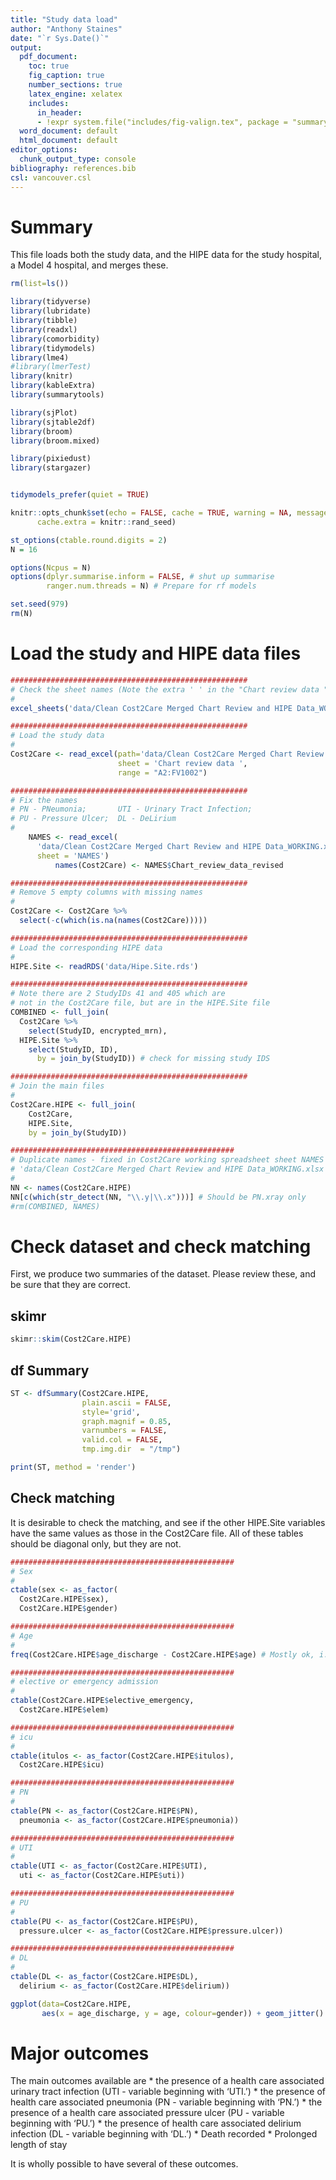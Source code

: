 ```yaml
---
title: "Study data load"
author: "Anthony Staines"
date: "`r Sys.Date()`"
output:
  pdf_document: 
    toc: true
    fig_caption: true
    number_sections: true
    latex_engine: xelatex
    includes:
      in_header: 
      - !expr system.file("includes/fig-valign.tex", package = "summarytools")
  word_document: default
  html_document: default
editor_options:
  chunk_output_type: console
bibliography: references.bib
csl: vancouver.csl
---
```


# Summary

This file loads both the study data, and the HIPE data for the study hospital, a Model 4 hospital, and merges these.

```r
rm(list=ls())

library(tidyverse)
library(lubridate)
library(tibble)
library(readxl)
library(comorbidity)
library(tidymodels)
library(lme4)
#library(lmerTest)
library(knitr)
library(kableExtra)
library(summarytools)

library(sjPlot)
library(sjtable2df)
library(broom)
library(broom.mixed)

library(pixiedust)
library(stargazer)


tidymodels_prefer(quiet = TRUE)

knitr::opts_chunk$set(echo = FALSE, cache = TRUE, warning = NA, message = NA, fig.pos = 'H',
      cache.extra = knitr::rand_seed)

st_options(ctable.round.digits = 2)
N = 16

options(Ncpus = N)
options(dplyr.summarise.inform = FALSE, # shut up summarise
        ranger.num.threads = N) # Prepare for rf models

set.seed(979)
rm(N)
```

# Load the study and HIPE data files

```r
#####################################################
# Check the sheet names (Note the extra ' ' in the "Chart review data ")
# 
excel_sheets('data/Clean Cost2Care Merged Chart Review and HIPE Data_WORKING.xlsx')

#####################################################
# Load the study data
# 
Cost2Care <- read_excel(path='data/Clean Cost2Care Merged Chart Review and HIPE Data_WORKING.xlsx',
                        sheet = 'Chart review data ',
                        range = "A2:FV1002")

#####################################################
# Fix the names
# PN - PNeumonia;       UTI - Urinary Tract Infection;
# PU - Pressure Ulcer;  DL - DeLirium
# 
    NAMES <- read_excel(
      'data/Clean Cost2Care Merged Chart Review and HIPE Data_WORKING.xlsx',
      sheet = 'NAMES')
          names(Cost2Care) <- NAMES$Chart_review_data_revised

#####################################################
# Remove 5 empty columns with missing names
# 
Cost2Care <- Cost2Care %>%
  select(-c(which(is.na(names(Cost2Care)))))

#####################################################
# Load the corresponding HIPE data
# 
HIPE.Site <- readRDS('data/Hipe.Site.rds')

#####################################################
# Note there are 2 StudyIDs 41 and 405 which are 
# not in the Cost2Care file, but are in the HIPE.Site file
COMBINED <- full_join(
  Cost2Care %>%
    select(StudyID, encrypted_mrn),
  HIPE.Site %>%
    select(StudyID, ID),
      by = join_by(StudyID)) # check for missing study IDS

#####################################################
# Join the main files
# 
Cost2Care.HIPE <- full_join(
    Cost2Care,
    HIPE.Site,
    by = join_by(StudyID))

##################################################
# Duplicate names - fixed in Cost2Care working spreadsheet sheet NAMES
# 'data/Clean Cost2Care Merged Chart Review and HIPE Data_WORKING.xlsx'
#
NN <- names(Cost2Care.HIPE)
NN[c(which(str_detect(NN, "\\.y|\\.x")))] # Should be PN.xray only
#rm(COMBINED, NAMES)
```

# Check dataset and check matching

First, we produce two summaries of the dataset. Please review these, and be sure that they are correct.

## skimr

```r
skimr::skim(Cost2Care.HIPE)
```

## df Summary

```r
ST <- dfSummary(Cost2Care.HIPE,
                plain.ascii = FALSE,
                style='grid',
                graph.magnif = 0.85,
                varnumbers = FALSE,
                valid.col = FALSE,
                tmp.img.dir  = "/tmp")

print(ST, method = 'render')
```

## Check matching

It is desirable to check the matching, and see if the other HIPE.Site variables have the same values as those in the Cost2Care file. All of these tables should be diagonal only, but they are not.

```r
##################################################
# Sex
#
ctable(sex <- as_factor(
  Cost2Care.HIPE$sex),
  Cost2Care.HIPE$gender)

##################################################
# Age
#
freq(Cost2Care.HIPE$age_discharge - Cost2Care.HIPE$age) # Mostly ok, i.e. 0, but a few large discrepancies

##################################################
# elective or emergency admission
#
ctable(Cost2Care.HIPE$elective_emergency,
  Cost2Care.HIPE$elem)

##################################################
# icu
#
ctable(itulos <- as_factor(Cost2Care.HIPE$itulos),
  Cost2Care.HIPE$icu)

##################################################
# PN
#
ctable(PN <- as_factor(Cost2Care.HIPE$PN),
  pneumonia <- as_factor(Cost2Care.HIPE$pneumonia))

##################################################
# UTI
#
ctable(UTI <- as_factor(Cost2Care.HIPE$UTI),
  uti <- as_factor(Cost2Care.HIPE$uti))

##################################################
# PU
#
ctable(PU <- as_factor(Cost2Care.HIPE$PU),
  pressure.ulcer <- as_factor(Cost2Care.HIPE$pressure.ulcer))

##################################################
# DL
#
ctable(DL <- as_factor(Cost2Care.HIPE$DL),
  delirium <- as_factor(Cost2Care.HIPE$delirium))

```

```r
ggplot(data=Cost2Care.HIPE,
       aes(x = age_discharge, y = age, colour=gender)) + geom_jitter() # A bit clearer

```

# Major outcomes

The main outcomes available are 
* the presence of a health care associated urinary tract infection (UTI - variable beginning with 'UTI.')
* the presence of health care associated pneumonia (PN - variable beginning with 'PN.')
* the presence of a health care associated pressure ulcer (PU - variable beginning with 'PU.')
* the presence of health care associated delirium infection (DL - variable beginning with 'DL.')
* Death recorded
* Prolonged length of stay

It is wholly possible to have several of these outcomes.
